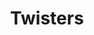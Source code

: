 ---
title: Twisters
description: Kate Carter, a retired tornado-chaser and meteorologist, is persuaded to return to Oklahoma to work with a new team and new technologies.
rating: PG
genre:
  - Action
  - Thriller
length: 122m
cast:
  - Daisy Edgar-Jones
  - Glen Powell
  - Anthony Ramos
showtimes:
  - Sept 20th
  - Sept 21st
  - Sept 22nd - 2pm Matinee
poster: ./images/twisters.jpg
trailer: https://www.youtube.com/watch?v=s1TwQepSJYw
socialImage: ./images/twisters.jpg
reelAlternative: false
---